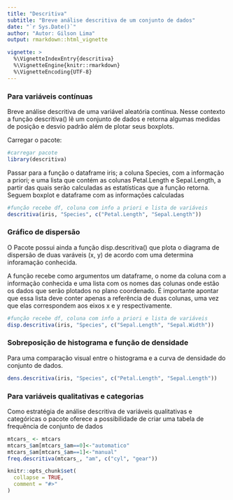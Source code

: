 ```yaml
---
title: "Descritiva"
subtitle: "Breve análise descritiva de um conjunto de dados"
date: "`r Sys.Date()`"
author: "Autor: Gilson Lima"
output: rmarkdown::html_vignette

vignette: >
  %\VignetteIndexEntry{descritiva}
  %\VignetteEngine{knitr::rmarkdown}
  %\VignetteEncoding{UTF-8}
---
```


### Para variáveis contínuas
Breve análise descritiva de uma variável aleatória contínua. Nesse contexto a função descritiva() lê um conjunto de dados e retorna algumas medidas de posição e desvio padrão além de plotar seus boxplots.

Carregar o pacote: 

```r
#carregar pacote
library(descritiva)
```

Passar para a função o dataframe iris; a coluna Species, com a informação a priori; e uma lista que contém as colunas Petal.Length e Sepal.Length, a partir das quais serão calculadas as estatísticas que a função retorna. Seguem boxplot e dataframe com as informações calculadas

```r
#função recebe df, coluna com info a priori e lista de variáveis
descritiva(iris, "Species", c("Petal.Length", "Sepal.Length"))
```


### Gráfico de dispersão

O Pacote possui ainda a função disp.descritiva() que plota o diagrama de dispersão de duas varáveis (x, y) de acordo com uma determina inforamação conhecida.

A função recebe como argumentos um dataframe, o nome da coluna com a informação conhecida e uma lista com os nomes das colunas onde estão os dados que serão plotados no plano coordenado. É importante apontar que essa lista deve conter apenas a referência de duas colunas, uma vez que elas correspondem aos eixos x e y respectivamente.

```r
#função recebe df, coluna com info a priori e lista de variáveis
disp.descritiva(iris, "Species", c("Sepal.Length", "Sepal.Width"))
```


### Sobreposição de histograma e função de densidade
Para uma comparação visual entre o histograma e a curva de densidade do conjunto de dados.


```r
dens.descritiva(iris, "Species", c("Petal.Length", "Sepal.Length"))
```

### Para variáveis qualitativas e categorias
Como estratégia de análise descritiva de variáveis qualitativas e categóricas o pacote oferece a possibilidade de criar uma tabela de frequência de conjunto de dados

```r
mtcars_ <- mtcars
mtcars_$am[mtcars_$am==0]<-"automatico"
mtcars_$am[mtcars_$am==1]<-"manual"
freq.descritiva(mtcars_, "am", c("cyl", "gear"))
```


```r
knitr::opts_chunk$set(
  collapse = TRUE,
  comment = "#>"
)
```
